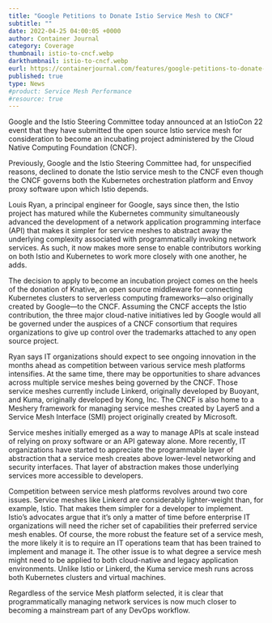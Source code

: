 ```yaml
---
title: "Google Petitions to Donate Istio Service Mesh to CNCF"
subtitle: ""
date: 2022-04-25 04:00:05 +0000
author: Container Journal
category: Coverage
thumbnail: istio-to-cncf.webp
darkthumbnail: istio-to-cncf.webp
eurl: https://containerjournal.com/features/google-petitions-to-donate-istio-service-mesh-to-cncf/
published: true
type: News
#product: Service Mesh Performance
#resource: true
---
```


<NewsWrapper>

Google and the Istio Steering Committee today announced at an IstioCon 22 event that they have submitted the open source Istio service mesh for consideration to become an incubating project administered by the Cloud Native Computing Foundation (CNCF).

Previously, Google and the Istio Steering Committee had, for unspecified reasons, declined to donate the Istio service mesh to the CNCF even though the CNCF governs both the Kubernetes orchestration platform and Envoy proxy software upon which Istio depends.

Louis Ryan, a principal engineer for Google, says since then, the Istio project has matured while the Kubernetes community simultaneously advanced the development of a network application programming interface (API) that makes it simpler for service meshes to abstract away the underlying complexity associated with programmatically invoking network services. As such, it now makes more sense to enable contributors working on both Istio and Kubernetes to work more closely with one another, he adds.

The decision to apply to become an incubation project comes on the heels of the donation of Knative, an open source middleware for connecting Kubernetes clusters to serverless computing frameworks—also originally created by Google—to the CNCF. Assuming the CNCF accepts the Istio contribution, the three major cloud-native initiatives led by Google would all be governed under the auspices of a CNCF consortium that requires organizations to give up control over the trademarks attached to any open source project.

Ryan says IT organizations should expect to see ongoing innovation in the months ahead as competition between various service mesh platforms intensifies. At the same time, there may be opportunities to share advances across multiple service meshes being governed by the CNCF. Those service meshes currently include Linkerd, originally developed by Buoyant, and Kuma, originally developed by Kong, Inc. The CNCF is also home to a Meshery framework for managing service meshes created by Layer5 and a Service Mesh Interface (SMI) project originally created by Microsoft.

Service meshes initially emerged as a way to manage APIs at scale instead of relying on proxy software or an API gateway alone. More recently, IT organizations have started to appreciate the programmable layer of abstraction that a service mesh creates above lower-level networking and security interfaces. That layer of abstraction makes those underlying services more accessible to developers.

Competition between service mesh platforms revolves around two core issues. Service meshes like Linkerd are considerably lighter-weight than, for example, Istio. That makes them simpler for a developer to implement. Istio’s advocates argue that it’s only a matter of time before enterprise IT organizations will need the richer set of capabilities their preferred service mesh enables. Of course, the more robust the feature set of a service mesh, the more likely it is to require an IT operations team that has been trained to implement and manage it. The other issue is to what degree a service mesh might need to be applied to both cloud-native and legacy application environments. Unlike Istio or Linkerd, the Kuma service mesh runs across both Kubernetes clusters and virtual machines.

Regardless of the service Mesh platform selected, it is clear that programmatically managing network services is now much closer to becoming a mainstream part of any DevOps workflow.
</NewsWrapper>
